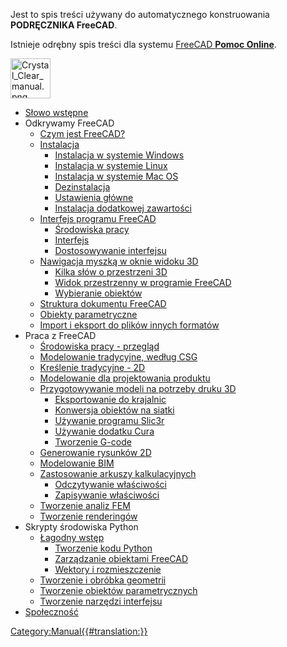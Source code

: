 <noinclude>Jest to spis treści używany do automatycznego konstruowania '''PODRĘCZNIKA FreeCAD'''.

Istnieje odrębny spis treści dla systemu [[Online_Help_Toc/pl|FreeCAD '''Pomoc Online''']].


[[Image:Crystal Clear manual.png|64px|left]]{{clear}}</noinclude>
* [[Manual:Introduction/pl|Słowo wstępne]]
* Odkrywamy FreeCAD
** [[Manual:What is FreeCAD/pl|Czym jest FreeCAD?]]
** [[Manual:Installing/pl|Instalacja]]
*** [[Manual:Installing/pl#installing_on_Windows|Instalacja w systemie Windows]]
*** [[Manual:Installing/pl#Installing_on_Linux|Instalacja w systemie Linux]]
*** [[Manual:Installing/pl#Installing_on_Mac_OS|Instalacja w systemie Mac OS]]
*** [[Manual:Installing/pl#Uninstalling|Dezinstalacja]]
*** [[Manual:Installing/pl#Setting_basic_preferences|Ustawienia główne]]
*** [[Manual:Installing/pl#Installing_additional_content|Instalacja dodatkowej zawartości]]
** [[Manual:The FreeCAD Interface/pl|Interfejs programu FreeCAD]]
*** [[Manual:The FreeCAD Interface/pl#Workbenches|Środowiska pracy]]
*** [[Manual:The FreeCAD Interface/pl#The_interface|Interfejs]]
*** [[Manual:The FreeCAD Interface/pl#Customizing_the_interface|Dostosowywanie interfejsu]]
** [[Manual:Navigating in the 3D view/pl|Nawigacja myszką w oknie widoku 3D]]
*** [[Manual:Navigating in the 3D view/pl#A_word_about_the_3D_space|Kilka słów o przestrzeni 3D]]
*** [[Manual:Navigating in the 3D view/pl#The_FreeCAD_3D_view|Widok przestrzenny w programie FreeCAD]]
*** [[Manual:Navigating in the 3D view/pl#Selecting_objects|Wybieranie obiektów]]
** [[Manual:The FreeCAD document/pl|Struktura dokumentu FreeCAD]]
** [[Manual:Parametric objects/pl|Obiekty parametryczne]]
** [[Manual:Import and export to other filetypes/pl|Import i eksport do plików innych formatów]]
* Praca z FreeCAD
** [[Manual:All workbenches at a glance/pl|Środowiska pracy - przegląd]]
** [[Manual:Traditional modeling, the CSG way/pl|Modelowanie tradycyjne, według CSG]]
** [[Manual:Traditional 2D drafting/pl|Kreślenie tradycyjne - 2D]]
** [[Manual:Modeling for product design/pl|Modelowanie dla projektowania produktu]]
** [[Manual:Preparing models for 3D printing/pl|Przygotowywanie modeli na potrzeby druku 3D]]
*** [[Manual:Preparing models for 3D printing#Exporting_to_slicers/pl|Eksportowanie do krajalnic]]
*** [[Manual:Preparing models for 3D printing#Converting_objects_to_meshes/pl|Konwersja obiektów na siatki]]
*** [[Manual:Preparing models for 3D printing/pl#Using_Slic3r|Używanie programu Slic3r]]
*** [[Manual:Preparing models for 3D printing/pl#Using_the_Cura_addon|Używanie dodatku Cura]]
*** [[Manual:Preparing models for 3D printing/pl#Generating_G-code|Tworzenie G-code]]
** [[Manual:Generating 2D drawings/pl|Generowanie rysunków 2D]]
** [[Manual:BIM modeling/pl|Modelowanie BIM]]
** [[Manual:Using spreadsheets/pl|Zastosowanie arkuszy kalkulacyjnych]]
*** [[Manual:Using spreadsheets/pl#Reading_properties|Odczytywanie właściwości]]
*** [[Manual:Using spreadsheets/pl#Writing_properties|Zapisywanie właściwości]]
** [[Manual:Creating FEM analyses/pl|Tworzenie analiz FEM]]
** [[Manual:Creating renderings/pl|Tworzenie renderingów]]
* Skrypty środowiska Python
** [[Manual:A gentle introduction/pl|Łagodny wstęp]]
*** [[Manual:A gentle introduction/pl#Writing_Python_code|Tworzenie kodu Python]]
*** [[Manual:A gentle introduction/pl#Manipulating_FreeCAD_objects|Zarządzanie obiektami FreeCAD]]
*** [[Manual:A gentle introduction/pl#Vectors_and_Placements|Wektory i rozmieszczenie]]
** [[Manual:Creating and manipulating geometry/pl|Tworzenie i obróbka geometrii]]
** [[Manual:Creating parametric objects/pl|Tworzenie obiektów parametrycznych]]
** [[Manual:Creating interface tools/pl|Tworzenie narzędzi interfejsu]]
* [[Manual:The Community/pl|Społeczność]]


<noinclude></noinclude>
[[Category:Manual{{#translation:}}]]